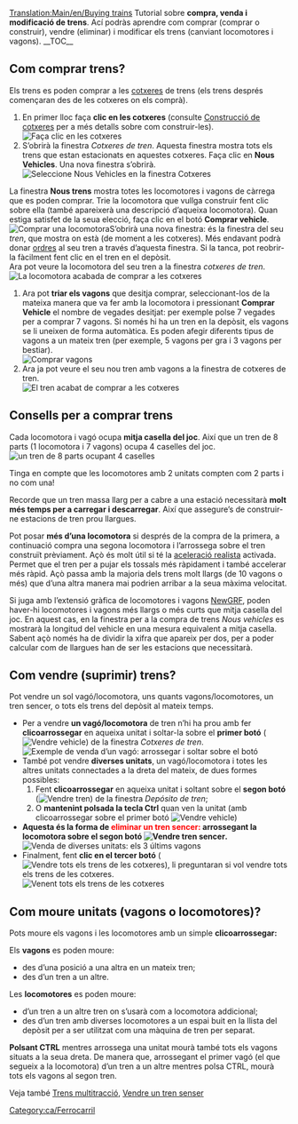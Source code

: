 [[Translation:Main/en/Buying trains]]{{en/-}}{{ca/Tutorial}}
Tutorial sobre '''compra, venda i modificació de trens'''. Ací podràs aprendre com comprar (comprar o construir), vendre (eliminar) i modificar els trens (canviant locomotores i vagons).
__TOC__ 
==Com comprar trens?==
Els trens es poden comprar a les [[Main/ca/Cotxeres i depòsits|cotxeres]] de trens (els trens després començaran des de les cotxeres on els comprà).
#En primer lloc faça '''clic en les cotxeres''' (consulte [[Main/ca/Construcció de cotxeres|Construcció de cotxeres]] per a més detalls sobre com construir-les).<br/>[[File:en/BuildTrainTutorial1.png|none|frame|Faça clic en les cotxeres]]
#S’obrirà la finestra ''Cotxeres de tren''. Aquesta finestra mostra tots els trens que estan estacionats en aquestes cotxeres. Faça clic en '''Nous Vehicles'''. Una nova finestra  s’obrirà.<br/>[[File:ca/BuildTrainTutorial2.png|none|frame|Seleccione Nous Vehicles en la finestra Cotxeres]]
La finestra '''Nous trens''' mostra totes les locomotores i vagons de càrrega que es poden comprar. Trie la locomotora que vullga construir fent clic sobre ella (també apareixerà una descripció d’aqueixa locomotora). Quan estiga satisfet de la seua elecció, faça clic en el botó '''Comprar vehicle'''.<br/>[[File:ca/BuildTrainTutorial3.png|none|frame|Comprar una locomotora]]S’obrirà una nova finestra: és la finestra del seu ''tren'', que mostra on està (de moment a les cotxeres). Més endavant podrà donar [[Main/ca/Ordres|ordres]] al seu tren a través d’aquesta finestra. Si la tanca, pot reobrir-la fàcilment fent clic en el tren en el depòsit.<br/>Ara pot veure la locomotora del seu tren a la finestra ''cotxeres de tren''.<br/>[[File:ca/BuildTrainTutorial4.png|none|frame|La locomotora acabada de comprar a les cotxeres]]
#Ara pot '''triar els vagons''' que desitja comprar, seleccionant-los de la mateixa manera que va fer amb la locomotora i pressionant '''Comprar Vehicle''' el nombre de vegades desitjat: per exemple polse 7 vegades per a comprar 7 vagons. Si només hi ha un tren en la depòsit, els vagons se li uneixen de forma automàtica. Es poden afegir diferents tipus de vagons a un mateix tren (per exemple, 5 vagons per gra i 3 vagons per bestiar).<br/>[[File:ca/BuildTrainTutorial6.png|none|frame|Comprar vagons]]
#Ara ja pot veure el seu nou tren amb vagons a la finestra de cotxeres de tren.<br/>[[File:es/BuildTrainTutorial7.png|none|frame|El tren acabat de comprar a les cotxeres]]

==Consells per a comprar trens==
Cada locomotora i vagó ocupa '''mitja casella del joc'''. Així que un tren de 8 parts (1 locomotora i 7 vagons) ocupa 4 caselles del joc.
[[File:en/BuildTrainTutorial8.png|none|frame|un tren de 8 parts ocupant 4 caselles]]

Tinga en compte que les locomotores amb 2 unitats compten com 2 parts i no com una!

Recorde que un tren massa llarg per a cabre a una estació necessitarà '''molt més temps per a carregar i descarregar'''. Així que assegure’s de construir-ne estacions de tren prou llargues.

Pot posar '''més d’una locomotora''' si després de la compra de la primera, a continuació compra una segona locomotora i l’arrossega sobre el tren construït prèviament. Açò és molt útil si té la [[Main/ca/Acceleració realista|aceleració realista]] activada. Permet que el tren per a pujar els tossals més ràpidament i també accelerar més ràpid. Açò passa amb la majoria dels trens molt llargs (de 10 vagons o més) que d’una altra manera mai podrien arribar a la seua màxima velocitat.

Si juga amb l’extensió gràfica de locomotores i vagons [[Main/ca/NewGRF|NewGRF]], poden haver-hi locomotores i vagons més llargs o més curts que mitja casella del joc. En aquest cas, en la finestra per a la compra de trens ''Nous vehicles'' es mostrarà la longitud del vehicle en una mesura equivalent a mitja casella. Sabent açò només ha de dividir la xifra que apareix per dos, per a poder calcular com de llargues han de ser les estacions que necessitarà.

==Com vendre (suprimir) trens?==
Pot vendre un sol vagó/locomotora, uns quants vagons/locomotores, un tren sencer, o tots els trens del depòsit al mateix temps.

* Per a vendre '''un vagó/locomotora''' de tren n’hi ha prou amb fer '''clicoarrossegar''' en aqueixa unitat i soltar-la sobre el '''primer botó''' ([[File:en/SellTrainVehicle.png|Vendre vehicle]]) de la finestra ''Cotxeres de tren''.<br/>[[File:ca/BuildTrainTutorial9.png|none|frame|Exemple de venda d’un vagó: arrossegar i soltar sobre el botó]]
* També pot vendre '''diverses unitats''', un vagó/locomotora i totes les altres unitats connectades a la dreta del mateix, de dues formes possibles:
*# Fent '''clicoarrossegar''' en aqueixa unitat i soltant sobre el '''segon botó''' ([[File:en/SellEntireTrain.png|Vendre tren]]) de la finestra ''Depósito de tren'';
*# O '''mantenint polsada la tecla Ctrl''' quan ven la unitat (amb clicoarrossegar sobre el primer botó [[File:en/SellTrainVehicle.png|Vendre vehicle]])
* '''Aquesta és la forma de <font color='red'>eliminar un tren sencer:</font> arrossegant la locomotora sobre el segon botó [[File:en/SellEntireTrain.png|Vendre tren sencer]].'''<br/>[[File:ca/BuildTrainTutorial10.png|none|frame|Venda de diverses unitats: els 3 últims vagons]]
* Finalment, fent '''clic en el tercer botó''' ([[File:en/SellAllTrains.png|Vendre tots els trens de les cotxeres]]), li preguntaran si vol vendre tots els trens de les cotxeres.<br/>[[File:ca/BuildTrainTutorial11.png|none|frame|Venent tots els trens de les cotxeres]]

==Com moure unitats (vagons o locomotores)?==
Pots moure els vagons i les locomotores amb un simple '''clicoarrossegar:'''

Els '''vagons''' es poden moure:
* des d’una posició a una altra en un mateix tren;
* des d’un tren a un altre.
Les '''locomotores''' es poden moure:
* d’un tren a un altre tren on s’usarà com a locomotora addicional;
* des d’un tren amb diverses locomotores a un espai buit en la llista del depòsit per a ser utilitzat com una màquina de tren per separat.

'''Polsant CTRL''' mentres arrossega una unitat mourà també tots els vagons situats a la seua dreta. De manera que, arrossegant el primer vagó (el que segueix a la locomotora) d’un tren a un altre mentres polsa CTRL, mourà tots els vagons al segon tren.

Veja també [[Main/ca/Trens multitracció|Trens multitracció]], [[Main/ca/Vendre un tren senser|Vendre un tren senser]]

[[Category:ca/Ferrocarril]]